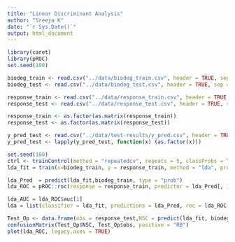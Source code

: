 ```yaml
---
title: "Linear Discriminant Analysis"
author: "Sreeja K"
date: "`r Sys.Date()`"
output: html_document
---
```



```r
library(caret)
library(pROC)
set.seed(100)
```


```r
biodeg_train <- read.csv("../data/biodeg_train.csv", header = TRUE, sep = ",")
biodeg_test <- read.csv("../data/biodeg_test.csv", header = TRUE, sep = ",")

response_train <- read.csv("../data/response_train.csv", header = TRUE, sep = ",")
response_test <- read.csv("../data/response_test.csv", header = TRUE, sep = ",")

response_train <- as.factor(as.matrix(response_train))
response_test <- as.factor(as.matrix(response_test))

y_pred_test <- read.csv("../data/test-results/y_pred.csv", header = TRUE, sep = ",")
y_pred_test <- lapply(y_pred_test, function(x) (as.factor(x)))
```

```r
set.seed(100)
ctrl <- trainControl(method = "repeatedcv", repeats = 5, classProbs = TRUE)
lda_fit = train(x=biodeg_train, y = response_train, method = "lda", preProc = c("center", "scale"), metric = "ROC", trControl = ctrl)

lda_Pred  = predict(lda_fit,biodeg_train, type = "prob") 
lda_ROC = pROC::roc(response = response_train, predictor = lda_Pred[, 1])

lda_AUC = lda_ROC$auc[1]
lda = list(classifier = lda_fit, predictions = lda_Pred, roc = lda_ROC, auc = lda_AUC)

```

```r
Test_Op <- data.frame(obs = response_test,NSC = predict(lda_fit, biodeg_test))
confusionMatrix(Test_Op$NSC, Test_Op$obs, positive = "RB")
plot(lda_ROC, legacy.axes = TRUE)
```


